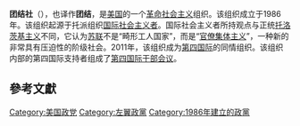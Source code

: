 '''团结社'''{{r|workerdemo|octrev}}（{{lang-en|Solidarity}}），也译作'''团结'''，是[[美国|美国]]的一个[[革命社会主义|革命社会主义]]组织。该组织成立于1986年。该组织起源于托派组织[[国际社会主义者_(美国)|国际社会主义者]]。国际社会主义者所持观点与正统[[托洛茨基主义|托洛茨基主义]]不同，它认为[[苏联|苏联]]不是“畸形工人国家”，而是“[[官僚集体主义|官僚集体主义]]”，一种新的非常具有压迫性的阶级社会。2011年，该组织成为[[第四国际|第四国际]]的同情组织。该组织内部的第四国际支持者组成了[[第四国际干部会议|第四国际干部会议]]。

==參考文獻==
{{reflist|refs=
<ref name="workerdemo">敬基，团结社政治局. [http://www.workerdemo.org.hk/0001/20111012.04S.htm 与「占领华尔街」行动团结一致：美国左翼团体「团结社」声明]. ：勞動民主網，2011-10-12</ref>
<ref name="octrev">史丹，（美國）團結社.[http://octrev.mysrvnet.com/207/207_c22.htm 用社會公義反對恐怖主義].十月評論，2001，26(2/3)：22</ref>
}}

{{美國現存共產黨}}

[[Category:美国政党|Category:美国政党]]
[[Category:左翼政黨|Category:左翼政黨]]
[[Category:1986年建立的政黨|Category:1986年建立的政黨]]
{{US-stub}}